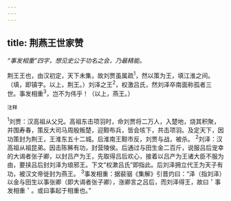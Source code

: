 ```yaml
---
---
---
```

title: 荆燕王世家赞
---



*“事发相重”四字，想见史公于功名之会，乃最精能。*

荆王王也，由汉初定，天下未集，故刘贾虽属疏<sup>1</sup>，然以策为王，填江淮之间。（填，即镇字。以上，荆王。）刘泽之王<sup>2</sup>，权激吕氏，然刘泽卒南面称孤者三世。事发相重<sup>3</sup>，岂不为伟乎！（以上，燕王。）

<sup>注释</sup>

<sup>1</sup>刘贾：汉高祖从父兄。高祖东击项羽时，命刘贾将二万人，入楚地，烧其积聚，并围寿春，策反大司马周殷叛楚，迎黥布兵，皆会垓下，共击项羽。及定天下，因功策封为荆王，王淮东五十二城。后淮南王黥市反，刘贾与战，被杀。
<sup>2</sup>刘泽：汉高祖从祖昆弟。因击陈豨有功，封营陵侯。后通过与田生金二百斤，说服吕后宠幸的大谒者张子卿，以封吕产为王，先取得吕后欢心，接着以吕产为王诸大臣不服为由，要挟吕后封刘泽为琅邪王。下文“权漱吕氏”即指此。后刘泽拥立代王为天子有功，被汉文帝徙封为燕王。
<sup>3</sup>事发相重：据裴骃《集解》引晋灼曰：“泽（指刘泽）以金与田生以事张卿（即大谒者张子卿），涨卿言之吕后，而刘泽得王，故曰＇事发相重＇。或曰事起于相重也。”